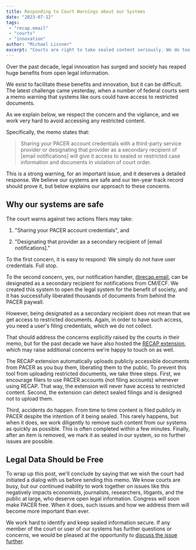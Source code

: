 ```yaml
---
title: Responding to Court Warnings about our Systems
date: "2023-07-12"
tags:
 - "recap.email"
 - "courts"
 - "innovation"
author: "Michael Lissner"
excerpt: "Courts are right to take sealed content seriously. We do too."
---
```


<p class="lead">Over the past decade, legal innovation has surged and society has reaped huge benefits from open legal information.</p>

We exist to facilitate these benefits and innovation, but it can be difficult. The latest challenge came yesterday, when a number of federal courts sent a memo warning that systems like ours could have access to restricted documents.

As we explain below, we respect the concern and the vigilance, and we work very hard to avoid accessing any restricted content.

Specifically, the memo states that:

> Sharing your PACER account credentials with a third-party service provider or designating that provider as a secondary recipient of [email notifications] will give it access to sealed or restricted case information and documents in violation of court order.

This is a strong warning, for an important issue, and it deserves a detailed response. We believe our systems are safe and our ten-year track record should prove it, but below explains our approach to these concerns.


## Why our systems are safe

The court warns against two actions filers may take:

1. "Sharing your PACER account credentials", and

2. "Designating that provider as a secondary recipient of [email notifications]."

To the first concern, it is easy to respond: We simply do not have user credentials. Full stop.

To the second concern, yes, our notification handler, [@recap.email][rde], can be designated as a secondary recipient for notifications from CM/ECF. We created this system to open the legal system for the benefit of society, and it has successfully liberated thousands of documents from behind the PACER paywall.

However, being designated as a secondary recipient does not mean that we get access to restricted documents. Again, in order to have such access, you need a user's filing credentials, which we do not collect.

That should address the concerns explicitly raised by the courts in their memo, but for the past decade we have also hosted the [RECAP extension][r], which may raise additional concerns we're happy to touch on as well.

The RECAP extension automatically uploads publicly accessible documents from PACER as you buy them, liberating them to the public. To prevent this tool from uploading restricted documents, we take three steps. First, we encourage filers to use PACER accounts (not filing accounts) whenever using RECAP. That way, the extension will never have access to restricted content. Second, the extension can detect sealed filings and is designed not to upload them.

Third, accidents do happen. From time to time content is filed publicly in PACER despite the intention of it being sealed. This rarely happens, but when it does, we work diligently to remove such content from our systems as quickly as possible. This is often completed within a few minutes. Finally, after an item is removed, we mark it as sealed in our system, so no further issues are possible.

[r]: https://free.law/recap/
[rde]: https://recap.email


## Legal Data Should be Free

To wrap up this post, we'll conclude by saying that we wish the court had initiated a dialog with us before sending this memo. We know courts are busy, but our continued inability to work together on issues like this negatively impacts economists, journalists, researchers, litigants, and the public at large, who deserve open legal information. Congress will soon make PACER free. When it does, such issues and how we address them will become more important than ever.

We work hard to identify and keep sealed information secure. If any member of the court or user of our systems has further questions or concerns, we would be pleased at the opportunity to [discuss the issue further][c].

[c]: /contact/